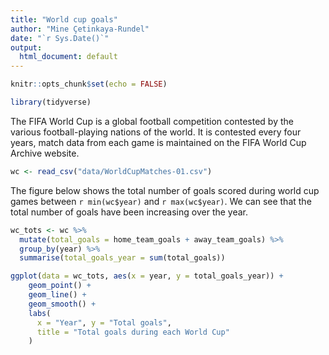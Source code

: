 ```yaml
---
title: "World cup goals"
author: "Mine Çetinkaya-Rundel"
date: "`r Sys.Date()`"
output:
  html_document: default
---
```


```r
knitr::opts_chunk$set(echo = FALSE)
```

```r
library(tidyverse)
```

The FIFA World Cup is a global football competition contested by the various 
football-playing nations of the world. It is contested every four years, match 
data from each game is maintained on the FIFA World Cup Archive website.

```r
wc <- read_csv("data/WorldCupMatches-01.csv")
```

The figure below shows the total number of goals scored during world cup games 
between `r min(wc$year)` and `r max(wc$year)`. We can see that the total number 
of goals have been increasing over the year.

```r
wc_tots <- wc %>%
  mutate(total_goals = home_team_goals + away_team_goals) %>%
  group_by(year) %>%
  summarise(total_goals_year = sum(total_goals))
```

```r
ggplot(data = wc_tots, aes(x = year, y = total_goals_year)) +
    geom_point() +
    geom_line() +
    geom_smooth() +
    labs(
      x = "Year", y = "Total goals",
      title = "Total goals during each World Cup"
    )
```
